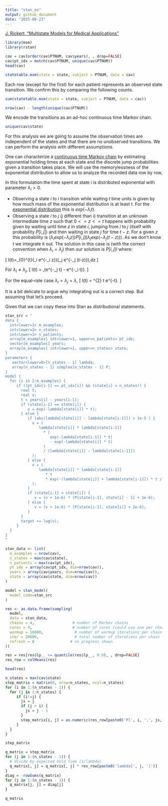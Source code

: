 ```yaml
---
title: "stan_ex"
output: github_document
date: "2025-08-23"
---
```


[J. Rickert, "Multistate Models for Medical Applications"](https://rviews.rstudio.com/2023/04/19/multistate-models-for-medical-applications/)


```r
library(msm)
library(rstan)
```

```r
cav = cav[order(cav$PTNUM, cav$years), , drop=FALSE]
cav$pt_idx = match(cav$PTNUM, unique(cav$PTNUM))
head(cav)
```


```r
statetable.msm(state = state, subject = PTNUM, data = cav)
```

Each row (except for the first) for each patient represents an observed state transition. We confirm this by comparing the following counts.

```r
sum(statetable.msm(state = state, subject = PTNUM, data = cav))
```

```r
nrow(cav) - length(unique(cav$PTNUM))
```

We encode the transitions as an ad-hoc continuous time Markov chain.

```r
unique(cav$state)
```

For this analysis we are going to assume the observation times are independent of the states and that there are no unobserved transitions. We can perform the analysis with different assumptions.

One can characterize a [continuous time Markov chain](https://en.wikipedia.org/wiki/Continuous-time_Markov_chain) by estimating exponential holding times at each state and the discrete jump probabilities given a transition takes place. We will use the memorylessness of the exponential distribution to allow us to analyze the recorded data row by row, 

In this formulation:the time spent at state $i$ is distributed exponential with parameter $\lambda_{i} > 0$.

  * Observing a state $i$ to $i$ transition while waiting $t$ time units is given by how much mass of the exponential distribution is at least $t$. For the [exponential distribution](https://en.wikipedia.org/wiki/Exponential_distribution) this is $exp(-\lambda_{i} t)$.
  * Observing a state $i$ to $j$ ($j$ different than $i$) transition at an unknown intermediate time $z$ such that $0 <= z <= t$ happens with probability given by waiting until time $z$ in state $i$, jumping from $i$ to $j$ (itself with probability $P[i, j]$) and then waiting in state $j$ for time $t - z$. For a given $z$ this probability is $(\lambda_{i} exp(-\lambda_{i} z)) P[i, j] (\lambda_{j} exp(-\lambda_{j} (t - z)))$. As we don't know $t$ we integrate it out. The solution in this case is (with the correct convention when $\lambda_i = \lambda_j$) then our solution is $P[i, j] I$ where:
  
\[
I(t)=\int_{0}^{t}\bigl(\lambda_i e^{-\lambda_i z}\bigr)\bigl(\lambda_j e^{-\lambda_j (t-z)}\bigr)\,dz
\]

For $\lambda_i \neq \lambda_j$,
\[
I(t) = \frac{\lambda_i \lambda_j}{\lambda_i - \lambda_j}\,\Bigl(e^{-\lambda_j t} - e^{-\lambda_i t}\Bigr).
\]

For the equal--rate case $\lambda_i = \lambda_j = \lambda$,
\[
I(t) = \lambda^{2} t e^{-\lambda t}.
\]

It is a bit delicate to argue why integrating out is a correct step. But assuming that let's proceed.

Given that we can copy these into Stan as distributional statements.

```r
stan_src = "
data {
  int<lower=1> m_examples;
  int<lower=2> n_states;
  int<lower=1> n_patients;
  array[m_examples] int<lower=1, upper=n_patients> pt_idx;
  vector[m_examples] years;
  array[m_examples] int<lower=1, upper=n_states> state;
}
parameters {
   vector<lower=0>[n_states - 1] lambda;
   array[n_states - 1] simplex[n_states - 1] P;
}
model {
  for (i in 2:m_examples) {
     if ((pt_idx[i-1] == pt_idx[i]) && (state[i] < n_states)) {
       real t;
       real v;
       t = years[i] - years[i-1];
       if (state[i-1] == state[i]) {
          v = exp(-lambda[state[i]] * t);
       } else {
          if (abs(lambda[state[i]] - lambda[state[i-1]]) > 1e-5 ) {
            v = (
               lambda[state[i]] * lambda[state[i-1]] 
                 * (
                    exp(-lambda[state[i-1]] * t)
                    - exp(-lambda[state[i]] * t)
                 )
                 / (lambda[state[i]] - lambda[state[i-1]])
            );
          } else {
            v = (
               lambda[state[i]] * lambda[state[i-1]] 
                  * t 
                  * exp(-(lambda[state[i]] + lambda[state[i-1]]) * t / 2)
            );
          }
          if (state[i-1] < state[i]) {
             v = (v + 1e-6) * (P[state[i-1], state[i] - 1] + 1e-6);
          } else {
             v = (v + 1e-6) * (P[state[i-1], state[i]] + 1e-6);
          }
       }
       target += log(v);
     }
  }
}
"
```

```r
stan_data <- list(
  m_examples = nrow(cav),
  n_states = max(cav$state),
  n_patients = max(cav$pt_idx),
  pt_idx = array(cav$pt_idx, dim=nrow(cav)),
  years = array(cav$years, dim=nrow(cav)),
  state = array(cav$state, dim=nrow(cav))
)
```

```r
model = stan_model(
  model_code=stan_src
)
```

```r
res <- as.data.frame(sampling(
  model,
  data = stan_data,
  chains = 4,                 # number of Markov chains
  cores = 4,                  # number of cores (could use one per chain)
  warmup = 16000,              # number of warmup iterations per chain
  iter = 20000,                # total number of iterations per chain
  refresh = 0                # no progress shown
))
```

```r
res = res[res$lp__ >= quantile(res$lp__, 0.9), , drop=FALSE]
res_row = colMeans(res)
```

```r
head(res)
```


```r
n_states = max(cav$state)
step_matrix = matrix(0, nrow=n_states, ncol=n_states)
for (i in 1:(n_states - 1)) {
  for (j in 1:n_states) {
     if (i!=j) {
       js = j
       if (j > i) {
         js = j - 1
       }
       step_matrix[i, j] = as.numeric(res_row[paste0('P[', i, ',', js, ']')])
     }
  }
}

step_matrix
```

```r
q_matrix = step_matrix
for (j in 1:(n_states - 1)) {
  # divide by expected hold time (1/lambda)
  q_matrix[, j] = q_matrix[, j] * res_row[paste0('lambda[', j, ']')]
}
diag = -rowSums(q_matrix)
for (j in 1:(n_states - 1)) {
  q_matrix[j, j] = diag[j]
}

q_matrix
```




